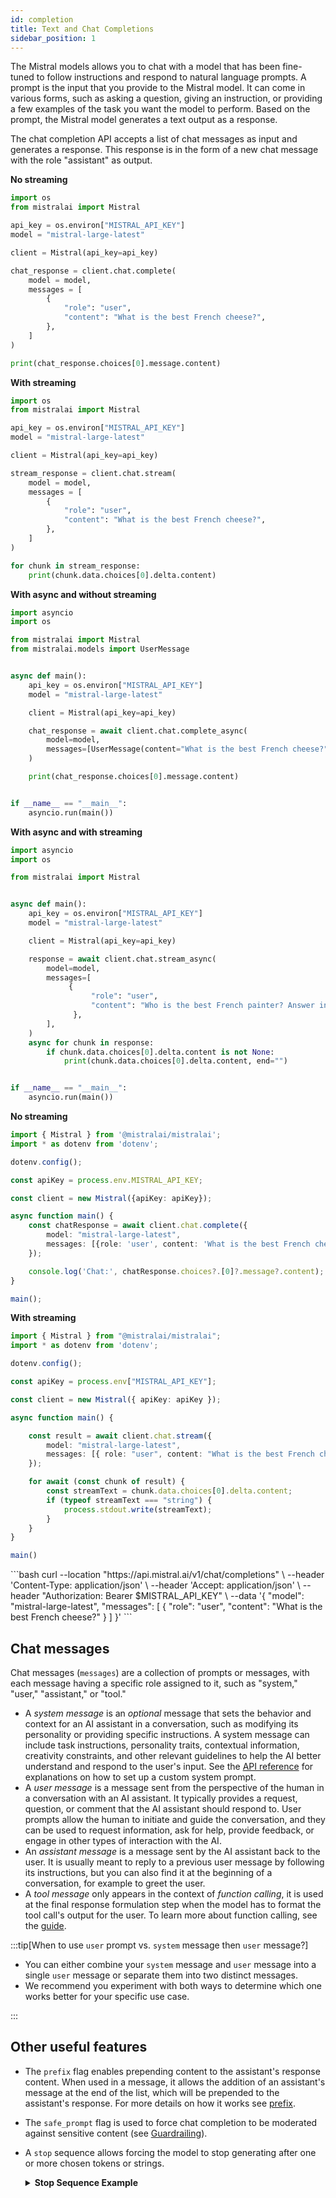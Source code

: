 ```yaml
---
id: completion
title: Text and Chat Completions
sidebar_position: 1
---
```



The Mistral models allows you to chat with a model that has been fine-tuned to follow 
instructions and respond to natural language prompts. 
A prompt is the input that you provide to the Mistral model. 
It can come in various forms, such as asking a question, giving an instruction, 
or providing a few examples of the task you want the model to perform. 
Based on the prompt, the Mistral model generates a text output as a response.

The chat completion API accepts a list of chat messages as input and 
generates a response. This response is in the form of a new chat message with
the role "assistant" as output. 

<Tabs groupId="code">
  <TabItem value="python" label="python" default>

**No streaming**
```python
import os
from mistralai import Mistral

api_key = os.environ["MISTRAL_API_KEY"]
model = "mistral-large-latest"

client = Mistral(api_key=api_key)

chat_response = client.chat.complete(
    model = model,
    messages = [
        {
            "role": "user",
            "content": "What is the best French cheese?",
        },
    ]
)

print(chat_response.choices[0].message.content)
```

**With streaming**
```python
import os
from mistralai import Mistral

api_key = os.environ["MISTRAL_API_KEY"]
model = "mistral-large-latest"

client = Mistral(api_key=api_key)

stream_response = client.chat.stream(
    model = model,
    messages = [
        {
            "role": "user",
            "content": "What is the best French cheese?",
        },
    ]
)

for chunk in stream_response:
    print(chunk.data.choices[0].delta.content)
```

**With async and without streaming**
```python
import asyncio
import os

from mistralai import Mistral
from mistralai.models import UserMessage


async def main():
    api_key = os.environ["MISTRAL_API_KEY"]
    model = "mistral-large-latest"

    client = Mistral(api_key=api_key)

    chat_response = await client.chat.complete_async(
        model=model,
        messages=[UserMessage(content="What is the best French cheese?")],
    )

    print(chat_response.choices[0].message.content)


if __name__ == "__main__":
    asyncio.run(main())
```

**With async and with streaming**
```python
import asyncio
import os

from mistralai import Mistral


async def main():
    api_key = os.environ["MISTRAL_API_KEY"]
    model = "mistral-large-latest"

    client = Mistral(api_key=api_key)

    response = await client.chat.stream_async(
        model=model,
        messages=[
             {
                  "role": "user",
                  "content": "Who is the best French painter? Answer in JSON.",
              },
        ],
    )
    async for chunk in response:
        if chunk.data.choices[0].delta.content is not None:
            print(chunk.data.choices[0].delta.content, end="")


if __name__ == "__main__":
    asyncio.run(main())
```

  </TabItem>
  <TabItem value="typescript" label="typescript">

**No streaming**
```typescript
import { Mistral } from '@mistralai/mistralai';
import * as dotenv from 'dotenv';

dotenv.config();

const apiKey = process.env.MISTRAL_API_KEY;

const client = new Mistral({apiKey: apiKey});

async function main() {
    const chatResponse = await client.chat.complete({
        model: "mistral-large-latest",
        messages: [{role: 'user', content: 'What is the best French cheese?'}]
    });

    console.log('Chat:', chatResponse.choices?.[0]?.message?.content);
}

main();
```

**With streaming**
```typescript
import { Mistral } from "@mistralai/mistralai";
import * as dotenv from 'dotenv';

dotenv.config();

const apiKey = process.env["MISTRAL_API_KEY"];

const client = new Mistral({ apiKey: apiKey });

async function main() {

    const result = await client.chat.stream({
        model: "mistral-large-latest",
        messages: [{ role: "user", content: "What is the best French cheese?" }],
    });

    for await (const chunk of result) {
        const streamText = chunk.data.choices[0].delta.content;
        if (typeof streamText === "string") {
            process.stdout.write(streamText);
        }
    }
}

main()
```

  </TabItem>
  <TabItem value="curl" label="curl">
```bash
curl --location "https://api.mistral.ai/v1/chat/completions" \
     --header 'Content-Type: application/json' \
     --header 'Accept: application/json' \
     --header "Authorization: Bearer $MISTRAL_API_KEY" \
     --data '{
    "model": "mistral-large-latest",
    "messages": [
     {
        "role": "user",
        "content": "What is the best French cheese?"
      }
    ]
  }'
```
  </TabItem>
</Tabs>

## Chat messages

Chat messages (`messages`) are a collection of prompts or messages, with each message having a specific role assigned to it, such as "system," "user," "assistant," or "tool." 

- A _system message_ is an *optional* message that sets the behavior and context for an AI assistant in a 
  conversation, such as modifying its personality or providing specific instructions. A system message can 
  include task instructions, personality traits, contextual information, creativity constraints, and other 
  relevant guidelines to help the AI better understand and respond to the user's input. See the 
  [API reference](../../api) for explanations on how to set up a custom system prompt.
- A _user message_ is a message sent from the perspective of the human in a conversation with an AI assistant. 
  It typically provides a request, question, or comment that the AI assistant should respond to. User prompts 
  allow the human to initiate and guide the conversation, and they can be used to request information, ask for 
  help, provide feedback, or engage in other types of interaction with the AI.
- An _assistant message_ is a message sent by the AI assistant back to the user. It is usually meant to reply to a 
  previous user message by following its instructions, but you can also find it at the beginning of a conversation,
  for example to greet the user.
- A _tool message_ only appears in the context of _function calling_, it is used at the final response formulation
  step when the model has to format the tool call's output for the user. To learn more about function calling, see
  the [guide](../function_calling).


:::tip[When to use `user` prompt vs. `system` message then `user` message?]

- You can either combine your `system` message and `user` message into a single `user` message or separate them into two distinct messages. 
- We recommend you experiment with both ways to determine which one works better for your specific use case. 

:::

## Other useful features

- The `prefix` flag enables prepending content to the assistant's response content. When used in a message, it allows the addition of an assistant's message at the end of the list, which will be prepended to the assistant's response. For more details on how it works see [prefix](/guides/prefix).
- The `safe_prompt` flag is used to force chat completion to be moderated against sensitive content (see [Guardrailing](../guardrailing)).
- A `stop` sequence allows forcing the model to stop generating after one or more chosen tokens or strings.
    <details>
    <summary><b>Stop Sequence Example</b></summary>

    ```bash
    curl --location "https://api.mistral.ai/v1/chat/completions" \
        --header 'Content-Type: application/json' \
        --header 'Accept: application/json' \
        --header "Authorization: Bearer $MISTRAL_API_KEY" \
        --data '{
        "model": "mistral-large-latest",
        "messages": [
        {
            "role": "user",
            "content": "What is the capital of France?"
          }
        ],
        "stop": ["Paris"]
      }'
    ```
    </details>
